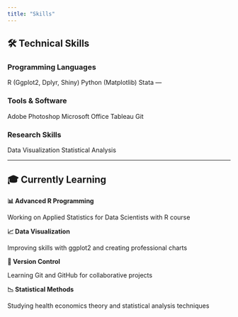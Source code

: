 ```yaml
---
title: "Skills"
---
```


::: {.content-section}

## 🛠️ Technical Skills

### Programming Languages

::: {.skills-container}
<span class="skill-badge">R (Ggplot2, Dplyr, Shiny)</span>
<span class="skill-badge">Python (Matplotlib)</span>
<span class="skill-badge">Stata</span>
---



:::

### Tools & Software

::: {.skills-container}
<span class="skill-badge">Adobe Photoshop</span>
<span class="skill-badge">Microsoft Office</span>
<span class="skill-badge">Tableau</span>
<span class="skill-badge">Git</span>
:::

### Research Skills

::: {.skills-container}
<span class="skill-badge">Data Visualization</span>
<span class="skill-badge">Statistical Analysis</span>

:::

---

## 🎓 Currently Learning

::: {.card-grid}
::: {.card}
**📊 Advanced R Programming**

Working on Applied Statistics for Data Scientists with R course
:::

::: {.card}
**📈 Data Visualization**

Improving skills with ggplot2 and creating professional charts
:::

::: {.card}
**🔄 Version Control**

Learning Git and GitHub for collaborative projects
:::

::: {.card}
**📉 Statistical Methods**

Studying health economics theory and statistical analysis techniques
:::
:::

:::